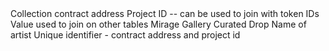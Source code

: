 <ParamField path="contract_address">
Collection contract address
</ParamField>
<ParamField path="project_id">
Project ID -- can be used to join with token IDs
</ParamField>
<ParamField path="project_id_base_value">
Value used to join on other tables
</ParamField>
<ParamField path="collection_name">
Mirage Gallery Curated Drop
</ParamField>
<ParamField path="artist_name">
Name of artist
</ParamField>
<ParamField path="art_collection_unique_id">
Unique identifier - contract address and project id
</ParamField>
